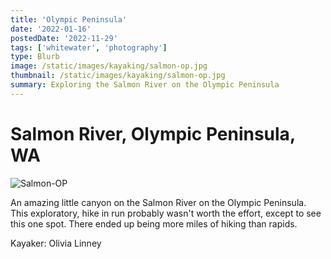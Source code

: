 ```yaml
---
title: 'Olympic Peninsula'
date: '2022-01-16'
postedDate: '2022-11-29'
tags: ['whitewater', 'photography']
type: Blurb
image: /static/images/kayaking/salmon-op.jpg
thumbnail: /static/images/kayaking/salmon-op.jpg
summary: Exploring the Salmon River on the Olympic Peninsula
---
```


# Salmon River, Olympic Peninsula, WA

![Salmon-OP](/static/images/kayaking/salmon-op.jpg)

An amazing little canyon on the Salmon River on the Olympic Peninsula. This exploratory, hike in run probably wasn't worth the effort, except to see this one spot. There ended up being more miles of hiking than rapids.

Kayaker: Olivia Linney
